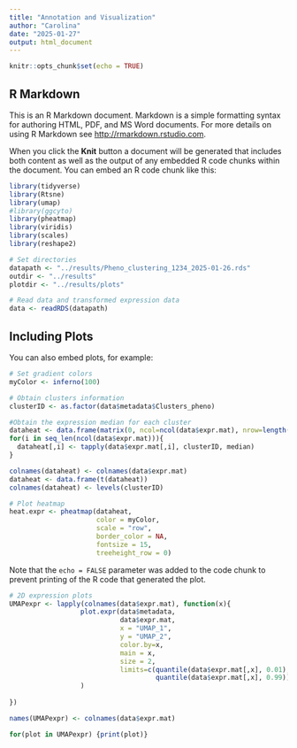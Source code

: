 ```yaml
---
title: "Annotation and Visualization"
author: "Carolina"
date: "2025-01-27"
output: html_document
---
```


```r
knitr::opts_chunk$set(echo = TRUE)
```

## R Markdown

This is an R Markdown document. Markdown is a simple formatting syntax for authoring HTML, PDF, and MS Word documents. For more details on using R Markdown see <http://rmarkdown.rstudio.com>.

When you click the **Knit** button a document will be generated that includes both content as well as the output of any embedded R code chunks within the document. You can embed an R code chunk like this:

```r

library(tidyverse)
library(Rtsne)
library(umap)
#library(ggcyto)
library(pheatmap)
library(viridis)
library(scales)
library(reshape2)

```



```r

# Set directories
datapath <- "../results/Pheno_clustering_1234_2025-01-26.rds"
outdir <- "../results"
plotdir <- "../results/plots"

# Read data and transformed expression data
data <- readRDS(datapath)

```

## Including Plots

You can also embed plots, for example:

```r

# Set gradient colors
myColor <- inferno(100)

# Obtain clusters information
clusterID <- as.factor(data$metadata$Clusters_pheno)

#Obtain the expression median for each cluster
dataheat <- data.frame(matrix(0, ncol=ncol(data$expr.mat), nrow=length(levels(clusterID))))
for(i in seq_len(ncol(data$expr.mat))){
  dataheat[,i] <- tapply(data$expr.mat[,i], clusterID, median)
}

colnames(dataheat) <- colnames(data$expr.mat)
dataheat <- data.frame(t(dataheat))
colnames(dataheat) <- levels(clusterID)

# Plot heatmap
heat.expr <- pheatmap(dataheat, 
                      color = myColor, 
                      scale = "row", 
                      border_color = NA, 
                      fontsize = 15, 
                      treeheight_row = 0)  


```

Note that the `echo = FALSE` parameter was added to the code chunk to prevent printing of the R code that generated the plot.

```r

# 2D expression plots
UMAPexpr <- lapply(colnames(data$expr.mat), function(x){
                  plot.expr(data$metadata, 
                            data$expr.mat,
                            x = "UMAP_1",
                            y = "UMAP_2", 
                            color.by=x, 
                            main = x, 
                            size = 2,
                            limits=c(quantile(data$expr.mat[,x], 0.01), 
                                     quantile(data$expr.mat[,x], 0.99))
                  )
                            
})

names(UMAPexpr) <- colnames(data$expr.mat)

for(plot in UMAPexpr) {print(plot)}
```

